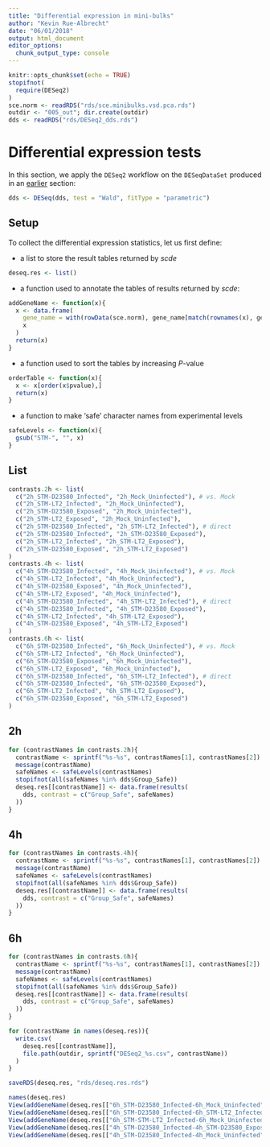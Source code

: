 ```yaml
---
title: "Differential expression in mini-bulks"
author: "Kevin Rue-Albrecht"
date: "06/01/2018"
output: html_document
editor_options:
  chunk_output_type: console
---
```


<style>
body {
text-align: justify}
</style>

```r
knitr::opts_chunk$set(echo = TRUE)
stopifnot(
  require(DESeq2)
)
sce.norm <- readRDS("rds/sce.minibulks.vsd.pca.rds")
outdir <- "005_out"; dir.create(outdir)
dds <- readRDS("rds/DESeq2_dds.rds")
```

# Differential expression tests

In this section, we apply the `DESeq2` workflow on the `DESeqDataSet`
produced in an [earlier](004_reduceDim_v2.html#normalise) section:

```r
dds <- DESeq(dds, test = "Wald", fitType = "parametric")
```

## Setup

To collect the differential expression statistics, let us first define:

* a list to store the result tables returned by *scde*

```r
deseq.res <- list()
```

* a function used to annotate the tables of results returned by *scde*:

```r
addGeneName <- function(x){
  x <- data.frame(
    gene_name = with(rowData(sce.norm), gene_name[match(rownames(x), gene_id)]),
    x
  )
  return(x)
}
```

* a function used to sort the tables by increasing *P*-value

```r
orderTable <- function(x){
  x <- x[order(x$pvalue),]
  return(x)
}
```

* a function to make 'safe' character names from experimental levels

```r
safeLevels <- function(x){
  gsub("STM-", "", x)
}
```


## List

```r
contrasts.2h <- list(
  c("2h_STM-D23580_Infected", "2h_Mock_Uninfected"), # vs. Mock
  c("2h_STM-LT2_Infected", "2h_Mock_Uninfected"),
  c("2h_STM-D23580_Exposed", "2h_Mock_Uninfected"),
  c("2h_STM-LT2_Exposed", "2h_Mock_Uninfected"),
  c("2h_STM-D23580_Infected", "2h_STM-LT2_Infected"), # direct
  c("2h_STM-D23580_Infected", "2h_STM-D23580_Exposed"),
  c("2h_STM-LT2_Infected", "2h_STM-LT2_Exposed"),
  c("2h_STM-D23580_Exposed", "2h_STM-LT2_Exposed")
)
contrasts.4h <- list(
  c("4h_STM-D23580_Infected", "4h_Mock_Uninfected"), # vs. Mock
  c("4h_STM-LT2_Infected", "4h_Mock_Uninfected"),
  c("4h_STM-D23580_Exposed", "4h_Mock_Uninfected"),
  c("4h_STM-LT2_Exposed", "4h_Mock_Uninfected"),
  c("4h_STM-D23580_Infected", "4h_STM-LT2_Infected"), # direct
  c("4h_STM-D23580_Infected", "4h_STM-D23580_Exposed"),
  c("4h_STM-LT2_Infected", "4h_STM-LT2_Exposed"),
  c("4h_STM-D23580_Exposed", "4h_STM-LT2_Exposed")
)
contrasts.6h <- list(
  c("6h_STM-D23580_Infected", "6h_Mock_Uninfected"), # vs. Mock
  c("6h_STM-LT2_Infected", "6h_Mock_Uninfected"),
  c("6h_STM-D23580_Exposed", "6h_Mock_Uninfected"),
  c("6h_STM-LT2_Exposed", "6h_Mock_Uninfected"),
  c("6h_STM-D23580_Infected", "6h_STM-LT2_Infected"), # direct
  c("6h_STM-D23580_Infected", "6h_STM-D23580_Exposed"),
  c("6h_STM-LT2_Infected", "6h_STM-LT2_Exposed"),
  c("6h_STM-D23580_Exposed", "6h_STM-LT2_Exposed")
)
```

## 2h

```r
for (contrastNames in contrasts.2h){
  contrastName <- sprintf("%s-%s", contrastNames[1], contrastNames[2])
  message(contrastName)
  safeNames <- safeLevels(contrastNames)
  stopifnot(all(safeNames %in% dds$Group_Safe))
  deseq.res[[contrastName]] <- data.frame(results(
    dds, contrast = c("Group_Safe", safeNames)
  ))
}
```

## 4h

```r
for (contrastNames in contrasts.4h){
  contrastName <- sprintf("%s-%s", contrastNames[1], contrastNames[2])
  message(contrastName)
  safeNames <- safeLevels(contrastNames)
  stopifnot(all(safeNames %in% dds$Group_Safe))
  deseq.res[[contrastName]] <- data.frame(results(
    dds, contrast = c("Group_Safe", safeNames)
  ))
}
```

## 6h

```r
for (contrastNames in contrasts.6h){
  contrastName <- sprintf("%s-%s", contrastNames[1], contrastNames[2])
  message(contrastName)
  safeNames <- safeLevels(contrastNames)
  stopifnot(all(safeNames %in% dds$Group_Safe))
  deseq.res[[contrastName]] <- data.frame(results(
    dds, contrast = c("Group_Safe", safeNames)
  ))
}
```

```r
for (contrastName in names(deseq.res)){
  write.csv(
    deseq.res[[contrastName]],
    file.path(outdir, sprintf("DESeq2_%s.csv", contrastName))
  )
}
```

```r
saveRDS(deseq.res, "rds/deseq.res.rds")
```

```r
names(deseq.res)
View(addGeneName(deseq.res[["6h_STM-D23580_Infected-6h_Mock_Uninfected"]]))
View(addGeneName(deseq.res[["6h_STM-D23580_Infected-6h_STM-LT2_Infected"]]))
View(addGeneName(deseq.res[["6h_STM-STM-LT2_Infected-6h_Mock_Uninfected"]]))
View(addGeneName(deseq.res[["4h_STM-D23580_Infected-4h_STM-D23580_Exposed"]]))
View(addGeneName(deseq.res[["4h_STM-D23580_Infected-4h_Mock_Uninfected"]]))
```



